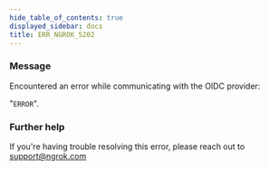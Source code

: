 ```yaml
---
hide_table_of_contents: true
displayed_sidebar: docs
title: ERR_NGROK_5202
---
```


### Message

Encountered an error while communicating with the OIDC provider:

"`ERROR`".

<ErrorDetails />

### Further help

If you're having trouble resolving this error, please reach out to [support@ngrok.com](mailto:support@ngrok.com?subject=Help%20with%20ERR_NGROK_5202)
